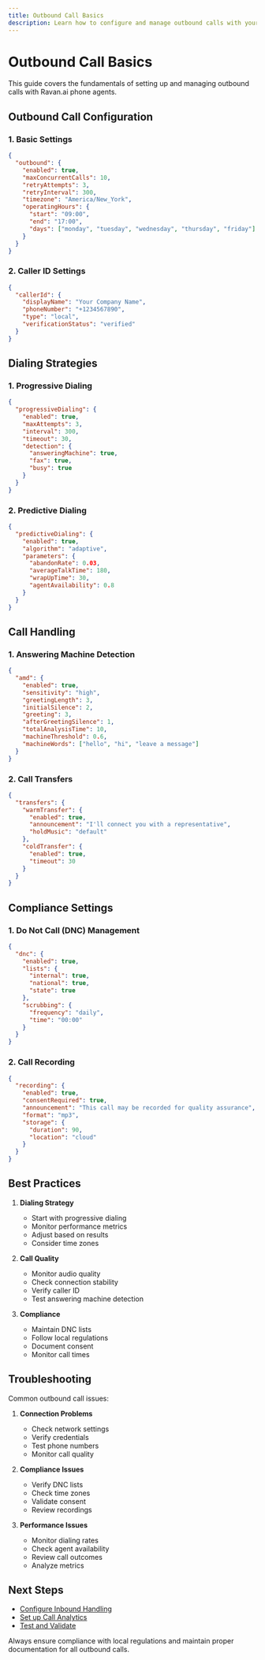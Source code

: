 ```yaml
---
title: Outbound Call Basics
description: Learn how to configure and manage outbound calls with your phone agents
---
```


# Outbound Call Basics

This guide covers the fundamentals of setting up and managing outbound calls with Ravan.ai phone agents.

## Outbound Call Configuration

### 1. Basic Settings

```json
{
  "outbound": {
    "enabled": true,
    "maxConcurrentCalls": 10,
    "retryAttempts": 3,
    "retryInterval": 300,
    "timezone": "America/New_York",
    "operatingHours": {
      "start": "09:00",
      "end": "17:00",
      "days": ["monday", "tuesday", "wednesday", "thursday", "friday"]
    }
  }
}
```

### 2. Caller ID Settings

```json
{
  "callerId": {
    "displayName": "Your Company Name",
    "phoneNumber": "+1234567890",
    "type": "local",
    "verificationStatus": "verified"
  }
}
```

## Dialing Strategies

### 1. Progressive Dialing

```json
{
  "progressiveDialing": {
    "enabled": true,
    "maxAttempts": 3,
    "interval": 300,
    "timeout": 30,
    "detection": {
      "answeringMachine": true,
      "fax": true,
      "busy": true
    }
  }
}
```

### 2. Predictive Dialing

```json
{
  "predictiveDialing": {
    "enabled": true,
    "algorithm": "adaptive",
    "parameters": {
      "abandonRate": 0.03,
      "averageTalkTime": 180,
      "wrapUpTime": 30,
      "agentAvailability": 0.8
    }
  }
}
```

## Call Handling

### 1. Answering Machine Detection

```json
{
  "amd": {
    "enabled": true,
    "sensitivity": "high",
    "greetingLength": 3,
    "initialSilence": 2,
    "greeting": 3,
    "afterGreetingSilence": 1,
    "totalAnalysisTime": 10,
    "machineThreshold": 0.6,
    "machineWords": ["hello", "hi", "leave a message"]
  }
}
```

### 2. Call Transfers

```json
{
  "transfers": {
    "warmTransfer": {
      "enabled": true,
      "announcement": "I'll connect you with a representative",
      "holdMusic": "default"
    },
    "coldTransfer": {
      "enabled": true,
      "timeout": 30
    }
  }
}
```

## Compliance Settings

### 1. Do Not Call (DNC) Management

```json
{
  "dnc": {
    "enabled": true,
    "lists": {
      "internal": true,
      "national": true,
      "state": true
    },
    "scrubbing": {
      "frequency": "daily",
      "time": "00:00"
    }
  }
}
```

### 2. Call Recording

```json
{
  "recording": {
    "enabled": true,
    "consentRequired": true,
    "announcement": "This call may be recorded for quality assurance",
    "format": "mp3",
    "storage": {
      "duration": 90,
      "location": "cloud"
    }
  }
}
```

## Best Practices

1. **Dialing Strategy**
   - Start with progressive dialing
   - Monitor performance metrics
   - Adjust based on results
   - Consider time zones

2. **Call Quality**
   - Monitor audio quality
   - Check connection stability
   - Verify caller ID
   - Test answering machine detection

3. **Compliance**
   - Maintain DNC lists
   - Follow local regulations
   - Document consent
   - Monitor call times

## Troubleshooting

Common outbound call issues:

1. **Connection Problems**
   - Check network settings
   - Verify credentials
   - Test phone numbers
   - Monitor call quality

2. **Compliance Issues**
   - Verify DNC lists
   - Check time zones
   - Validate consent
   - Review recordings

3. **Performance Issues**
   - Monitor dialing rates
   - Check agent availability
   - Review call outcomes
   - Analyze metrics

## Next Steps

- [Configure Inbound Handling](/agents/phone-agents/inbound-handling)
- [Set up Call Analytics](/agents/phone-agents/analytics)
- [Test and Validate](/agents/phone-agents/testing)

<Callout type="warning">
  Always ensure compliance with local regulations and maintain proper documentation for all outbound calls.
</Callout> 